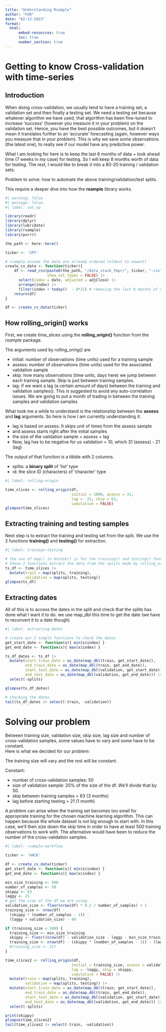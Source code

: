 ```yaml
---
title: "Understanding Rsample"
author: "FdR"
date: "02-12-2023"
format: 
  html: 
      embed-resources: true
      toc: true
      number_section: true
---
```


# Getting to know Cross-validation with time-series 

## Introduction 

When doing cross-validation, we usually tend to have a training set, a validation set and then finally a testing set.  We need a testing set because whatever algorithm we have used, that algorithm has been fine-tuned to increase 'success' (however you measure it in your problem) on the validation set.  Hence, you have the best possible outcomes, but it doesn't mean it translates further to an 'accurate' forecasting (again, however ways you measure that in your problem).  This is why we save some observations (the latest one), to really see if our model have any predictive power. 

What I am looking for here is to keep the last 6 months of data + look ahead time (7 weeks in my case) for testing.  So I will keep 8 months worth of data for testing.  The rest, I would like to break it into a 80-20 training / validation sets. 

Problem to solve: how to automate the above training/validation/test splits.  

This require a deeper dive into how the **rsample** library works.  

```r
#| warning: false
#| message: false
#| label: set_up

library(readr) 
library(dplyr)
library(lubridate)
library(rsample)
library(purrr)

the_path <- here::here()

ticker <- 'SPY' 

# rsample assume the data are already ordered (oldest to newest)
create_cv_data <- function(ticker){
    df <- read_csv(paste0(the_path, "/data_stock_fmpr/", ticker, ".csv"), 
                   show_col_types = FALSE) |>  
      select(index = date, adjusted = adjClose) |> 
      arrange(index) |> 
      filter(index < today()  - 8*21) # removing the last 8 months of data for testing
    return(df)
}

df <- create_cv_data(ticker) 
```


## How rolling_origin() works

First, we create time_slices using the **rolling_origin()** function from the *rsample* package.  

The arguments used by *rolling_oring()* are 

* initial: number of observations (time units) used for a training sample
* assess: number of observations (time units) used for the associated validation sample 
* skip: how many observations (time units, days here) we jump between each training sample.   Skip is just between training samples.  
* lag: if we want a lag (a certain amount of days) between the training and validation samples().  This is suggested to avoid any auto-correlation issues.  We are going to put a month of trading in between the training samples and validation samples

What took me a while to understand is the relationship between the **assess** and **lag** arguments.  So here is how I am currently understanding it:   

* lag is based on assess.  It skips unit of times from the assess sample  
* and assess starts right after the initial samples 
* the size of the validation sample = assess + lag  
* Now, lag has to be negative for us validation = 10, which 31 (assess) - 21 (lag)

The output of that function is a tibble with 2 columns. 

* splits: a **binary split** of 'list' type
* id: the slice ID (characters) of 'character' type 

```r
#| label: rolling-origin

time_slices <- rolling_origin(df, 
                              initial = 1000, assess = 31, 
                              lag = -21, skip = 63, 
                              cumulative = FALSE) 
glimpse(time_slices)
```

## Extracting training and testing samples 

Next step is to extract the training and testing set from the split.   We use the 2 functions **training()** and **testing()** for extraction.

```r
#| label: trainign-testing

# the use of map() in mutate() is for the training() and testing() functions from the rsample package.
# these 2 functions extract the data from the splits made by rolling_origin()
ts_df <- time_slices |> 
  mutate(train = map(splits, training), 
         validation = map(splits, testing)) 
glimpse(ts_df)
```

## Extracting dates 

All of this is to access the dates in the split and check that the splits has done what I want it to do.  we use map_dbl this time to get the date (we have to reconvert it to a date though)

```r
#| label: extracting-dates

# create our 2 simple functions to check the dates 
get_start_date <- function(x){ min(x$index) }
get_end_date <- function(x){ max(x$index) }

ts_df_dates <- ts_df |> 
  mutate(start_train_date = as_date(map_dbl(train, get_start_date)), 
         end_train_date = as_date(map_dbl(train, get_end_date)), 
         start_test_date = as_date(map_dbl(validation, get_start_date)), 
         end_test_date = as_date(map_dbl(validation, get_end_date))) |> 
  select(-splits)

glimpse(ts_df_dates)

# checking the dates 
tail(ts_df_dates |> select(-train, -validation))
```

# Solving our problem 

Between training size, validation size, skip size, lag size and number of cross-validation samples, some values have to vary and some have to be constant.  
Here is what we decided for our problem: 

The training size will vary and the rest will be constant. 

Constant: 

* number of cross-validation samples: 50
* size of validation sample: 20% of the size of the df.  We'll divide that by 50. 
* skip between training samples = 63 (3 months)
* lag before starting testing = 21 (1 month)

A problem can arise when the training set becomes too small for appropriate training for the chosen machine learning algorithm.  This can happen because the whole dataset is not big enough to start with.  In this case, we'll then *size down* the skip time in order to have at least 500 training observations to work with.  The alternative would have been to reduce the number of the cross-validation samples. 

```r
#| label: rsample-workflow

ticker <- 'HACK'

df <- create_cv_data(ticker) 
get_start_date <- function(x){ min(x$index) }
get_end_date <- function(x){ max(x$index) }

min_size_training <- 500
number_of_samples <- 50
skippy <- 63
laggy <- 21
# get the size of the df we are using. 
validation_size <- floor(nrow(df) * 0.2 / number_of_samples) + 1
training_size <- nrow(df) - 
  (skippy * (number_of_samples - 1)) - 
  (laggy + validation_size) - 49

if (training_size < 500) {
  training_size <- min_size_training
  skippy <- floor((nrow(df) - validation_size - laggy - min_size_training) / number_of_samples) 
  training_size <- nrow(df) - (skippy * (number_of_samples - 1)) - (laggy + validation_size) - 49
  #training_size <- 517
}

time_slices2 <- rolling_origin(df, 
                              initial = training_size, assess = validation_size + laggy, 
                              lag = -laggy, skip = skippy, 
                              cumulative = FALSE) |> 
  mutate(train = map(splits, training), 
         validation = map(splits, testing)) |> 
  mutate(start_train_date = as_date(map_dbl(train, get_start_date)), 
         end_train_date = as_date(map_dbl(train, get_end_date)), 
         start_test_date = as_date(map_dbl(validation, get_start_date)), 
         end_test_date = as_date(map_dbl(validation, get_end_date))) |> 
  select(-splits)

print(skippy)
glimpse(time_slices2)
tail(time_slices2 |> select(-train, -validation))
```

